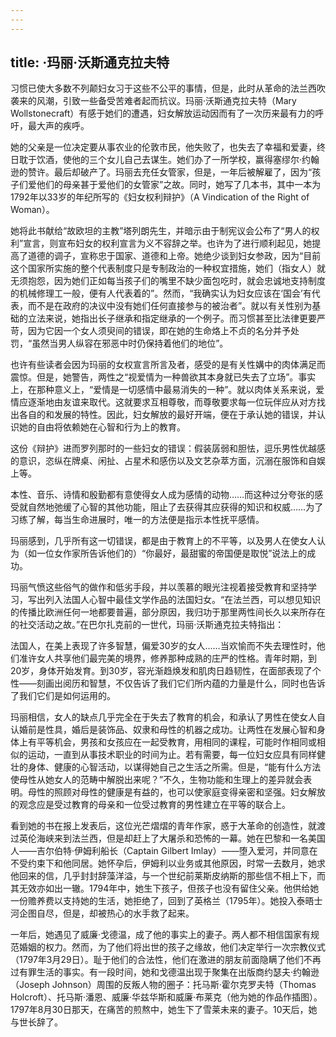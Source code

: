 ```yaml
---
---
---
```

title: ·玛丽·沃斯通克拉夫特
---




习惯已使大多数不列颠妇女习于这些不公平的事情，但是，此时从革命的法兰西吹袭来的风潮，引致一些备受苦难者起而抗议。玛丽·沃斯通克拉夫特（Mary Wollstonecraft）有感于她们的遭遇，妇女解放运动因而有了一次历来最有力的呼吁，最大声的疾呼。

她的父亲是一位决定要从事农业的伦敦市民，他失败了，也失去了幸福和爱妻，终日耽于饮酒，使他的三个女儿自己去谋生。她们办了一所学校，赢得塞缪尔·约翰逊的赞许。最后却破产了。玛丽去充任女管家，但是，一年后被解雇了，因为“孩子们爱他们的母亲甚于爱他们的女管家”之故。同时，她写了几本书，其中一本为1792年以33岁的年纪所写的《妇女权利辩护》（A Vindication of the Right of Woman）。

她将此书献给“故欧坦的主教”塔列朗先生，并暗示由于制宪议会公布了“男人的权利”宣言，则宣布妇女的权利宣言为义不容辞之举。也许为了进行顺利起见，她提高了道德的调子，宣称忠于国家、道德和上帝。她绝少谈到妇女参政，因为“目前这个国家所实施的整个代表制度只是专制政治的一种权宜措施，她们（指女人）就无须抱怨，因为她们正如每当孩子们的嘴里不缺少面包吃时，就会忠诚地支持制度的机械修理工一般，便有人代表着的”。然而，“我确实认为妇女应该在‘国会’有代表，而不是在政府的决议中没有她们任何直接参与的被治者”。就以有关性别为基础的立法来说，她指出长子继承和指定继承的一个例子。而习惯甚至比法律更要严苛，因为它因一个女人须臾间的错误，即在她的生命烙上不贞的名分并予处罚，“虽然当男人纵容在邪恶中时仍保持着他们的地位”。

也许有些读者会因为玛丽的女权宣言所言及者，感受的是有关性媾中的肉体满足而震惊。但是，她警告，两性之“视爱情为一种兽欲其本身就已失去了立场”。事实上，在那种意义上，“爱情是一切感情中最易消失的一种”。就以肉体关系来说，爱情应逐渐地由友谊来取代。这就要求互相尊敬，而尊敬要求每一位玩伴应从对方找出各自的和发展的特性。因此，妇女解放的最好开端，便在于承认她的错误，并认识她的自由将依赖她在心智和行为上的教育。

这份《辩护》进而罗列那时的一些妇女的错误：假装孱弱和胆怯，逗乐男性优越感的意识，恣纵在牌桌、闲扯、占星术和感伤以及文艺杂萃方面，沉溺在服饰和自娱上等。

本性、音乐、诗情和殷勤都有意使得女人成为感情的动物……而这种过分夸张的感受就自然地弛缓了心智的其他功能，阻止了去获得其应获得的知识和权威……为了习练了解，每当生命进展时，唯一的方法便是指示本性抚平感情。



玛丽感到，几乎所有这一切错误，都是由于教育上的不平等，以及男人在使女人认为（如一位女作家所告诉他们的）“你最好，最甜蜜的帝国便是取悦”说法上的成功。

玛丽气愤这些俗气的做作和低劣手段，并以羡慕的眼光注视着接受教育和坚持学习，写出列入法国人心智中最佳文学作品的法国妇女。“在法兰西，可以想见知识的传播比欧洲任何一地都要普遍，部分原因，我归功于那里两性间长久以来所存在的社交活动之故。”在巴尔扎克前的一世代，玛丽·沃斯通克拉夫特指出：

法国人，在美上表现了许多智慧，偏爱30岁的女人……当欢愉而不失去理性时，他们准许女人共享他们最完美的境界，修养那种成熟的庄严的性格。青年时期，到20岁，身体开始发育。到30岁，容光渐趋焕发和肌肉日趋韧性，在面部表现了个性——刻画出阅历和智慧，不仅告诉了我们它们所内蕴的力量是什么，同时也告诉了我们它们是如何运用的。



玛丽相信，女人的缺点几乎完全在于失去了教育的机会，和承认了男性在使女人自认婚前是性具，婚后是装饰品、奴隶和母性的机器之成功。让两性在发展心智和身体上有平等机会，男孩和女孩应在一起受教育，用相同的课程，可能时作相同或相似的运动，一直到从事技术职业的时间为止。若有需要，每一位妇女应具有同样健壮的身体、健康的心智活动，以谋得她自己之生活之所需。但是，“能有什么方法使母性从她女人的范畴中解脱出来呢？”不久，生物功能和生理上的差异就会表明。母性的照顾对母性的健康是有益的，也可以使家庭变得亲密和坚强。妇女解放的观念应是受过教育的母亲和一位受过教育的男性建立在平等的联合上。

看到她的书在报上发表后，这位光芒熠熠的青年作家，惑于大革命的创造性，就渡过英伦海峡来到法兰西，但是却赶上了大屠杀和恐怖的一幕。她在巴黎和一名美国人——吉尔伯特·伊姆利船长（Captain Gilbert Imlay）——堕入爱河，并同意在不受约束下和他同居。她怀孕后，伊姆利以业务或其他原因，时常一去数月，她求他回来的信，几乎封封辞藻洋溢，与一个世纪前莱斯皮纳斯的那些信不相上下，而其无效亦如出一辙。1794年中，她生下孩子，但孩子也没有留住父亲。他供给她一份赡养费以支持她的生活，她拒绝了，回到了英格兰（1795年）。她投入泰晤士河企图自尽，但是，却被热心的水手救了起来。

一年后，她遇见了威廉·戈德温，成了他的事实上的妻子。两人都不相信国家有规范婚姻的权力。然而，为了他们将出世的孩子之缘故，他们决定举行一次宗教仪式（1797年3月29日）。耻于他们的合法性，他们在激进的朋友前面隐瞒了他们不再过有罪生活的事实。有一段时间，她和戈德温出现于聚集在出版商约瑟夫·约翰逊（Joseph Johnson）周围的反叛人物的圈子：托马斯·霍尔克罗夫特（Thomas Holcroft）、托马斯·潘恩、威廉·华兹华斯和威廉·布莱克（他为她的作品作插图）。1797年8月30日那天，在痛苦的煎熬中，她生下了雪莱未来的妻子。10天后，她与世长辞了。